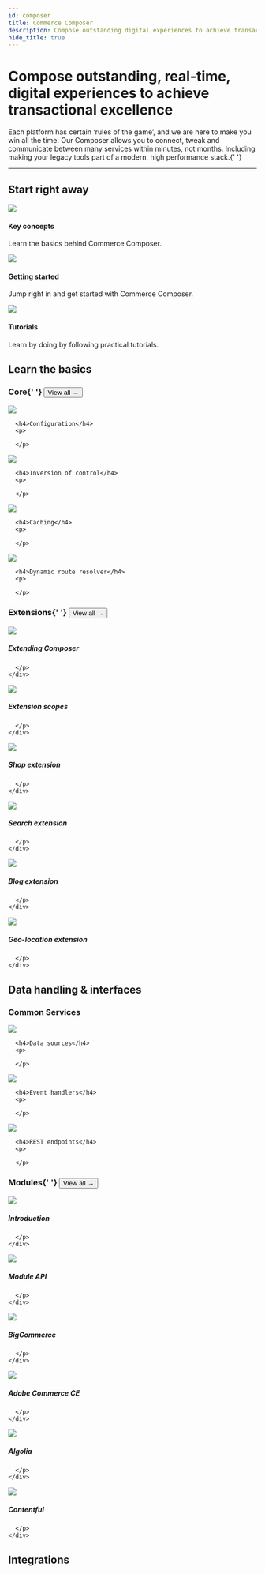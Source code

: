 ```yaml
---
id: composer
title: Commerce Composer
description: Compose outstanding digital experiences to achieve transactional excellence.
hide_title: true
---
```



<h1 className="headline mb20">
  Compose outstanding, real-time, digital experiences to achieve transactional excellence
</h1>
<p className="desc">
  Each platform has certain ‘rules of the game’, and we are here to make you win all the time. Our Composer allows you
  to connect, tweak and communicate between many services within minutes, not months. Including making your legacy tools
  part of a modern, high performance stack.{' '}
</p>


<SignupContent />

---

## Start right away

<div className="flex mb80 brighten">
  <Card to="/composer/key-concepts">
    <img src="/img/icons/info.svg" />
    <h4>Key concepts</h4>
    <p>Learn the basics behind Commerce Composer.</p>
  </Card>
  <Card to="/composer/getting-started/overview">
    <img src="/img/icons/lightning.svg" />
    <h4>Getting started</h4>
    <p>Jump right in and get started with Commerce Composer.</p>
  </Card>
  <Card to="/platform/support/tutorials">
    <img src="/img/icons/lightbulb.svg" />
    <h4>Tutorials</h4>
    <p>Learn by doing by following practical tutorials.</p>
  </Card>
</div>

## Learn the basics

<h3 className="mt0 view-all">
  Core{' '}
  <Button variant="outline" size="medium" href="/docs/composer/core">
    View all →
  </Button>
</h3>

<div className="flex brighten mb60">

  <Card to="/composer/core/configuration">
    <img src="/img/icons/composerconfiguration.svg" />

      <h4>Configuration</h4>
      <p>

      </p>

  </Card>

  <Card to="/composer/core/inversion-of-control">
    <img src="/img/icons/inversion.svg" />

      <h4>Inversion of control</h4>
      <p>

      </p>

  </Card>
  <Card to="/composer/core/caching">
    <img src="/img/icons/composercaching.svg" />

      <h4>Caching</h4>
      <p>

      </p>

  </Card>

  <Card to="/composer/core/dynamic-routes">
    <img src="/img/icons/compass.svg" />

      <h4>Dynamic route resolver</h4>
      <p>

      </p>

  </Card>

</div>

<h3 className="mt0 view-all">
  Extensions{' '}
  <Button variant="outline" size="medium" href="/docs/composer/extensions">
    View all →
  </Button>
</h3>

<div className="flex brighten">
  <Card variant="horizontal" to="/composer/extensions/about">
    <img src="/img/icons/extending.svg" />
    <div>
      <h5>Extending Composer</h5>
      <p>

      </p>
    </div>

  </Card>
  <Card variant="horizontal" to="/composer/extensions/extension-scopes">
    <img src="/img/icons/extensionscope.svg" />
    <div>
      <h5>Extension scopes</h5>
      <p>

      </p>
    </div>

  </Card>
</div>
<div className="flex brighten">

  <Card variant="horizontal" to="/composer/extensions/shop-extension">
    <img src="/img/icons/shoppingcart.svg" />
    <div>
      <h5>Shop extension</h5>
      <p>

      </p>
    </div>

  </Card>
  <Card variant="horizontal" to="/composer/extensions/search-extension">
    <img src="/img/icons/magnifyingglass.svg" />
    <div>
      <h5>Search extension</h5>
      <p>

      </p>
    </div>

  </Card>
</div>
<div className="flex brighten mb100">

  <Card variant="horizontal" to="/composer/extensions/blog-extension">
    <img src="/img/icons/textaa.svg" />
    <div>
      <h5>Blog extension</h5>
      <p>

      </p>
    </div>

  </Card>
  <Card variant="horizontal" to="/composer/extensions/geolocation-extension">
    <img src="/img/icons/mappin.svg" />
    <div>
      <h5>Geo-location extension</h5>
      <p>

      </p>
    </div>

  </Card>
</div>

## Data handling & interfaces

<h3 className="mt0">Common Services</h3>

<div className="flex brighten mb60">
  <Card to="/composer/modules/common-services/data-sources">
    <img src="/img/icons/graphqlcomposer.svg" />

      <h4>Data sources</h4>
      <p>

      </p>

  </Card>
  <Card to="/composer/modules/common-services/event-handlers">
    <img src="/img/icons/path.svg" />

      <h4>Event handlers</h4>
      <p>

      </p>

  </Card>
  <Card to="/composer/modules/common-services/rest-endpoints">
    <img src="/img/icons/restapi.svg" />

      <h4>REST endpoints</h4>
      <p>

      </p>

  </Card>
</div>

<h3 className="mt0 view-all">
  Modules{' '}
  <Button variant="outline" size="medium" href="/docs/composer/modules">
    View all →
  </Button>
</h3>

<div className="flex brighten">
  <Card variant="horizontal" to="/composer/modules/about">
    <img src="/img/icons/diamondsfour.svg" />
    <div>
      <h5>Introduction</h5>
      <p>

      </p>
    </div>

  </Card>
  <Card variant="horizontal" to="/composer/modules/module-api">
    <img src="/img/icons/diamond.svg" />
    <div>
      <h5>Module API</h5>
      <p>

      </p>
    </div>

  </Card>
</div>
<div className="flex brighten">
  <Card variant="horizontal" to="/composer/modules/bigcommerce-module">
    <img src="/img/icons/modulebc.svg" />
    <div>
      <h5>BigCommerce</h5>
      <p>

      </p>
    </div>

  </Card>
  <Card variant="horizontal" to="/composer/modules/magento2-module">
    <img src="/img/icons/moduleadobe.svg" />
    <div>
      <h5>Adobe Commerce CE</h5>
      <p>

      </p>
    </div>

  </Card>
</div>
<div className="flex brighten mb100">
  <Card variant="horizontal" to="/composer/modules/algolia-search-module">
    <img src="/img/icons/modulealgolia.svg" />
    <div>
      <h5>Algolia</h5>
      <p>

      </p>
    </div>

  </Card>
  <Card variant="horizontal" to="/composer/modules/contentful-module">
    <img src="/img/icons/modulecontentful.svg" />
    <div>
      <h5>Contentful</h5>
      <p>

      </p>
    </div>

  </Card>
</div>

## Integrations


<IntegrationContent />
